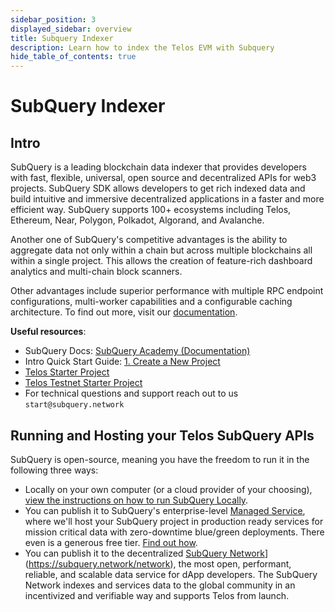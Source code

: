 ```yaml
---
sidebar_position: 3
displayed_sidebar: overview
title: Subquery Indexer
description: Learn how to index the Telos EVM with Subquery
hide_table_of_contents: true
---
```


# SubQuery Indexer

## Intro

SubQuery is a leading blockchain data indexer that provides developers with fast, flexible, universal, open source and decentralized APIs for web3 projects. SubQuery SDK allows developers to get rich indexed data and build intuitive and immersive decentralized applications in a faster and more efficient way. SubQuery supports 100+ ecosystems including Telos, Ethereum, Near, Polygon, Polkadot, Algorand, and Avalanche.

Another one of SubQuery's competitive advantages is the ability to aggregate data not only within a chain but across multiple blockchains all within a single project. This allows the creation of feature-rich dashboard analytics and multi-chain block scanners.

Other advantages include superior performance with multiple RPC endpoint configurations, multi-worker capabilities and a configurable caching architecture. To find out more, visit our [documentation](https://academy.subquery.network/).

**Useful resources**:
- SubQuery Docs: [SubQuery Academy (Documentation)](https://academy.subquery.network/)
- Intro Quick Start Guide: [1. Create a New Project](https://academy.subquery.network/quickstart/quickstart.html)
- [Telos Starter Project](https://github.com/subquery/ethereum-subql-starter/tree/main/Telos/telos-starter)
- [Telos Testnet Starter Project](https://github.com/subquery/ethereum-subql-starter/tree/main/Telos/telos-testnet-starter)
- For technical questions and support reach out to us `start@subquery.network`

## Running and Hosting your Telos SubQuery APIs

SubQuery is open-source, meaning you have the freedom to run it in the following three ways:
- Locally on your own computer (or a cloud provider of your choosing), [view the instructions on how to run SubQuery Locally](https://academy.subquery.network/run_publish/run.html).
- You can publish it to SubQuery's enterprise-level [Managed Service](https://managedservice.subquery.network/), where we'll host your SubQuery project in production ready services for mission critical data with zero-downtime blue/green deployments. There even is a generous free tier. [Find out how](https://academy.subquery.network/run_publish/publish.html).
- You can publish it to the decentralized [SubQuery Network](https://subquery.network/network)](https://subquery.network/network), the most open, performant, reliable, and scalable data service for dApp developers. The SubQuery Network indexes and services data to the global community in an incentivized and verifiable way and supports Telos from launch.